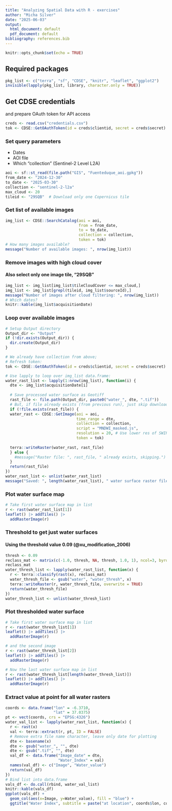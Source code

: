 ```yaml
---
title: "Analyzing Spatial Data with R - exercises"
author: "Micha Silver"
date: "2025-06-03"
output:
  html_document: default
  pdf_document: default
bibliography: references.bib  
---
```


```r
knitr::opts_chunk$set(echo = TRUE)
```

## Required packages

```r
pkg_list <- c("terra", "sf", "CDSE", "knitr", "leaflet", "ggplot2")
invisible(lapply(pkg_list, library, character.only = TRUE))
```
## Get CDSE credentials

and prepare OAuth token for API access

```r
creds <- read.csv("credentials.csv")
tok <- CDSE::GetOAuthToken(id = creds$clientid, secret = creds$secret)
```
### Set query parameters

- Dates
- AOI file
- Which "collection" (Sentinel-2 Level L2A)

```r
aoi <- sf::st_read(file.path("GIS", "Fuenteduque_aoi.gpkg"))
from_date <- "2024-12-30" 
to_date <- "2025-03-30"
collection <- "sentinel-2-l2a"
max_cloud <- 20
tileid <- "29SQB"  # Download only one Copernicus tile
```
### Get list of available images

```r
img_list <- CDSE::SearchCatalog(aoi = aoi,
                                from = from_date,
                                to = to_date,
                                collection = collection,
                                token = tok)
# How many images available?
message("Number of available images: ", nrow(img_list))
```


### Remove images with high cloud cover

#### Also select only one image tile, "29SQB"

```r
img_list <- img_list[img_list$tileCloudCover <= max_cloud,]
img_list <- img_list[grepl(tileid, img_list$sourceId),]
message("Number of images after cloud filtering: ", nrow(img_list))
# Which dates?
knitr::kable(img_list$acquisitionDate)
```
### Loop over available images

```r
# Setup Output directory
Output_dir <- "Output"
if (!dir.exists(Output_dir)) {
  dir.create(Output_dir)
}

# We already have collection from above;
# Refresh token:
tok <- CDSE::GetOAuthToken(id = creds$clientid, secret = creds$secret)

# Use lapply to loop over img_list data.frame:
water_rast_list <- lapply(1:nrow(img_list), function(i) {
  dte <- img_list$acquisitionDate[i]
  
  # Save processed water surface as Geotiff
  rast_file <- file.path(Output_dir, paste0("water_", dte, ".tif"))
  # But, if file already exists (from previous run), just skip download
  if (!file.exists(rast_file)) {
  water_rast <- CDSE::GetImage(aoi = aoi,
                               time_range = dte,
                               collection = collection,
                               script = "MNDWI_masked.js",
                               resolution = 20, # Use lower res of SWIR band
                               token = tok)
  
  terra::writeRaster(water_rast, rast_file)
  } else {
    #message("Raster file: ", rast_file, " already exists, skipping.")
  }
  return(rast_file)
})
water_rast_list <- unlist(water_rast_list)
message("Saved: ", length(water_rast_list), " water surface raster files.")
```
### Plot water surface map

```r
# Take first water surface map in list
r <- rast(water_rast_list[1])
leaflet() |> addTiles() |>
  addRasterImage(r)
```

### Threshold to get just water surfaces

#### Using the threshold value 0.09 (@xu_modification_2006)

```r
thresh <- 0.09
reclass_mat <- matrix(c(-1.0, thresh, NA, thresh, 1.0, 1), ncol=3, byrow=TRUE)
reclass_mat
water_thresh_list <- lapply(water_rast_list, function(x) {
  r <- terra::classify(rast(x), reclass_mat)
  water_thresh_file <- gsub("water", "water_thresh", x)
  terra::writeRaster(r, water_thresh_file, overwrite = TRUE)
  return(water_thresh_file)
})
water_thresh_list <- unlist(water_thresh_list)
```

### Plot thresholded water surface

```r
# Take first water surface map in list
r <- rast(water_thresh_list[1])
leaflet() |> addTiles() |>
  addRasterImage(r)
```

```r
# and the second image
r <- rast(water_thresh_list[2])
leaflet() |> addTiles() |>
  addRasterImage(r)
```


```r
# Now the last water surface map in list
r <- rast(water_thresh_list[length(water_thresh_list)])
leaflet() |> addTiles() |>
  addRasterImage(r)
```

### Extract value at point for all water rasters

```r
coords <- data.frame("lon" = -6.3710,
                     "lat" = 37.0375)
pt <- vect(coords, crs = "EPSG:4326")
water_val_list <- lapply(water_rast_list, function(x) {
  r <- rast(x)
  val <- terra::extract(r, pt, ID = FALSE)
  # Remove extra file name character, leave only date for plotting
  dte <- basename(x)
  dte <- gsub("water_", "", dte)
  dte <- gsub(".tif", "", dte)
  val_df <- data.frame("Image_date" = dte,
                       "Water_Index" = val)
  names(val_df) <- c("Image", "Water_value")
  return(val_df)
})
# Bind list into data.frame
vals_df <- do.call(rbind, water_val_list)
knitr::kable(vals_df)
ggplot(vals_df) +
  geom_col(aes(x=Image, y=Water_value), fill = "blue") +
  ggtitle("Water Index", subtitle = paste("at location", coords$lon, coords$lat))
```

